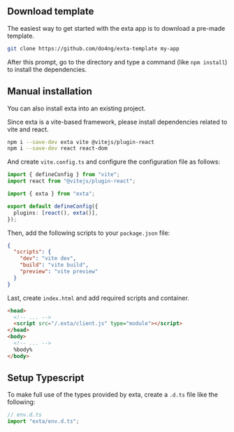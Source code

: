 ## Download template

The easiest way to get started with the exta app is to download a pre-made template.

```bash
git clone https://github.com/do4ng/exta-template my-app
```

After this prompt, go to the directory and type a command (like `npm install`) to install the dependencies.

## Manual installation

You can also install exta into an existing project.

Since exta is a vite-based framework, please install dependencies related to vite and react.

```bash
npm i --save-dev exta vite @vitejs/plugin-react
npm i --save-dev react react-dom
```

And create `vite.config.ts` and configure the configuration file as follows:

```ts
import { defineConfig } from "vite";
import react from "@vitejs/plugin-react";

import { exta } from "exta";

export default defineConfig({
  plugins: [react(), exta()],
});
```

Then, add the following scripts to your `package.json` file:

```json
{
  "scripts": {
    "dev": "vite dev",
    "build": "vite build",
    "preview": "vite preview"
  }
}
```

Last, create `index.html` and add required scripts and container.

```html {3, 7}
<head>
  <!-- ... -->
  <script src="/.exta/client.js" type="module"></script>
</head>
<body>
  <!-- ... -->
  %body%
</body>
```

## Setup Typescript

To make full use of the types provided by exta, create a `.d.ts` file like the following:

```ts
// env.d.ts
import "exta/env.d.ts";
```
